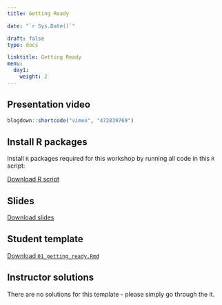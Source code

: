---
title: Getting Ready

date: "`r Sys.Date()`"

draft: false
type: docs

linktitle: Getting Ready
menu:
  day1:
    weight: 2
---

## Presentation video

```{r, echo=F}
blogdown::shortcode("vimeo", "472839769")
```

## Install R packages 

Install `R` packages required for this workshop by running all code in this `R` script:

[Download R script](../../../Course_Modularization/Intro and general/00_prep.R)

## Slides

[Download slides](../../../Course_Modularization/Intro to R/Slides/01_getting_ready_slides.pptx)

## Student template

[Download `01_getting_ready.Rmd`](../../../Course_Modularization/Intro to R/Worksheets/Student Templates/01_getting_ready.Rmd)

## Instructor solutions

There are no solutions for this template - please simply go through the it.
